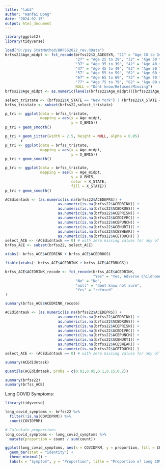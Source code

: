 ---
title: "lab3"
author: "Hanfei Dong"
date: "2024-02-15"
output: html_document
---
``` {r}
library(ggplot2)
library(tidyverse)
```

``` {r}
load("D:/psy StatMethod/BRFSS2022_rev.RData")
brfss22$Age_midpt <- fct_recode(brfss22$X_AGEG5YR, "21" = "Age 18 to 24",
                                "27" = "Age 25 to 29", "32" = "Age 30 to 34",
                                "37" = "Age 35 to 39", "42" = "Age 40 to 44",
                                "47" = "Age 45 to 49", "52" = "Age 50 to 54",
                                "57" = "Age 55 to 59", "62" = "Age 60 to 64",
                                "67" = "Age 65 to 69", "72" = "Age 70 to 74",
                                "77" = "Age 75 to 79", "82" = "Age 80 or older",
                                NULL = "Dont know/Refused/Missing")
brfss22$Age_midpt <- as.numeric(levels(brfss22$Age_midpt))[brfss22$Age_midpt]
```

``` {r}
select_tristate <- (brfss22$X_STATE == "New York") | (brfss22$X_STATE == "New Jersey") | (brfss22$X_STATE == "Connecticut")
brfss_tristate <- subset(brfss22,select_tristate)
```

``` {r}
p_tri <- ggplot(data = brfss_tristate,
                mapping = aes(x = Age_midpt,
                              y = X_BMI5))
p_tri + geom_smooth()
```


``` {r}
p_tri + geom_jitter(width = 2.5, height = NULL, alpha = 0.05)
`````` {r}
p_tri <- ggplot(data = brfss_tristate,
                mapping = aes(x = Age_midpt,
                              y = X_BMI5))
p_tri + geom_smooth()
```

``` {r}
p_tri <- ggplot(data = brfss_tristate,
                mapping = aes(x = Age_midpt,
                              y = X_BMI5,
                              color = X_STATE,
                              fill = X_STATE))
p_tri + geom_smooth()
```

``` {r}
ACEdidntask <- (as.numeric(is.na(brfss22$ACEDEPRS)) + 
                        as.numeric(is.na(brfss22$ACEDRINK)) +
                        as.numeric(is.na(brfss22$ACEDRUGS)) +
                        as.numeric(is.na(brfss22$ACEPRISN)) +
                        as.numeric(is.na(brfss22$ACEDIVRC)) +
                        as.numeric(is.na(brfss22$ACEPUNCH)) +
                        as.numeric(is.na(brfss22$ACEHURT1)) +
                        as.numeric(is.na(brfss22$ACESWEAR)) +
                        as.numeric(is.na(brfss22$ACETOUCH)) )
select_ACE <- (ACEdidntask == 0) # with zero missing values for any of ACE questions
brfss_ACE <- subset(brfss22, select_ACE)
```

``` {r}
xtabs(~ brfss_ACE$ACEDRINK + brfss_ACE$ACEDRUGS)
```

``` {r}
ftable(xtabs(~ brfss_ACE$ACEDRINK + brfss_ACE$ACEDRUGS))
```

``` {r}
brfss_ACE$ACEDRINK_recode <- fct_recode(brfss_ACE$ACEDRINK, 
                                        "Yes" = "Yes, Adverse Childhood Exper, lived with someone who was a problem drinker or alcoholic",
                                "No" = "No", 
                                "null" = "dont know not sure",
                                "Yes" = "refused"
)
```

``` {r}
summary(brfss_ACE$ACEDRINK_recode)
```


``` {r}
ACEdidntask <- (as.numeric(is.na(brfss22$ACEDEPRS)) + 
                        as.numeric(is.na(brfss22$ACEDRINK)) +
                        as.numeric(is.na(brfss22$ACEDRUGS)) +
                        as.numeric(is.na(brfss22$ACEPRISN)) +
                        as.numeric(is.na(brfss22$ACEDIVRC)) +
                        as.numeric(is.na(brfss22$ACEPUNCH)) +
                        as.numeric(is.na(brfss22$ACEHURT1)) +
                        as.numeric(is.na(brfss22$ACESWEAR)) +
                        as.numeric(is.na(brfss22$ACETOUCH)) )
select_ACE <- (ACEdidntask == 0) # with zero missing values for any of ACE questions
```


``` {r}
summary(ACEdidntask)
```

``` {r}
quantile(ACEdidntask, probs = c(0.01,0.05,0.1,0.15,0.2))
```

``` {r}
summary(brfss22)
summary(brfss_ACE)
```


Long COVID Symptoms:
``` {r}
library(tidyverse)
```

``` {r}
long_covid_symptoms <- brfss22 %>%
  filter(!is.na(COVIDPRM)) %>%
  count(COVIDPRM)
```

``` {r}
# Calculate proportions
long_covid_symptoms <- long_covid_symptoms %>%
  mutate(proportion = count / sum(count))
```

``` {r}
ggplot(long_covid_symptoms, aes(x = COVIDPRM, y = proportion, fill = COVIDPRM)) +
  geom_bar(stat = "identity") +
  theme_minimal() +
  labs(x = "Symptom", y = "Proportion", title = "Proportion of Long COVID Symptoms Reported")
```
